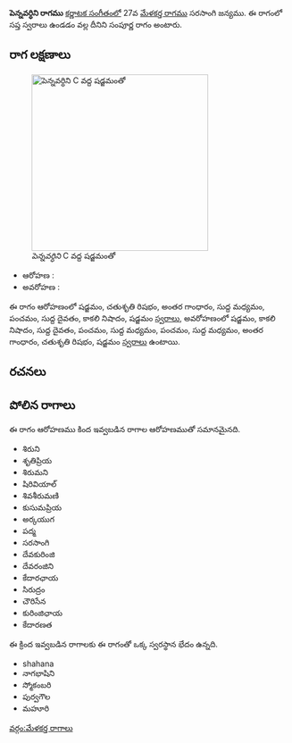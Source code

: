 {{Infobox ragam
	| name          	= పెన్నవర్ధిని
	| synonym	    	= 
	| mela          	= 
	| chakra        	= 
	| janaka        	= 
	| type          	= సంపూర్ణ
	| arohanam      	= {{svaraC|S|R2|G3|M1|P|D1|N3|S'}} 
	| avarohanam    	= {{svaraC|S'|N3|D1|P|M1|P|M1|G3|R2|S}}
	| jeeva         	=
	| chhaya        	=
	| nyasa         	=
	| vishesha      	= 
	| equivalent  		= 
}}
{{కర్ణాటక సంగీత రాగాలు}}
'''పెన్నవర్ధిని రాగము''' [[కర్ణాటక సంగీతం]]లో 27వ [[మేళకర్త రాగము]] సరసాంగి జన్యము.  ఈ రాగంలో సప్త స్వరాలు ఉండడం వల్ల దీనిని సంపూర్ణ రాగం అంటారు.


==రాగ లక్షణాలు==
[[Image:pennavardhini_kb2wiki.png|thumb|right|316px|''పెన్నవర్ధిని'' C వద్ద షడ్జమంతో]]

* ఆరోహణ : {{svaraC|S|R2|G3|M1|P|D1|N3|S'}} 
* అవరోహణ : {{svaraC|S'|N3|D1|P|M1|P|M1|G3|R2|S}}

ఈ రాగం ఆరోహణంలో షడ్జమం, చతుశృతి రిషభం, అంతర గాంధారం, సుద్ద మధ్యమం, పంచమం, సుద్ద దైవతం, కాకలి  నిషాదం, షడ్జమం [[స్వరాలు]], అవరోహణంలో షడ్జమం, కాకలి  నిషాదం, సుద్ద దైవతం, పంచమం, సుద్ద మధ్యమం, పంచమం, సుద్ద మధ్యమం, అంతర గాంధారం, చతుశృతి రిషభం, షడ్జమం [[స్వరాలు]] ఉంటాయి.

==రచనలు==



==పోలిన రాగాలు==
ఈ రాగం ఆరోహణము కింద ఇవ్వబడిన రాగాల ఆరోహణముతో సమానమైనది.
* శిరుని
* శృతిప్రియ
* శిరుమని
* షిరివియాల్
* శివశీరుమణి
* కుసుమప్రియ
* అర్కయుగ
* పద్మ
* సరసాంగి
* దేవకురింజి
* దేవరంజిని
* కేదారఛాయ
* సిరుద్రం
* చౌరిసేన
*  కురింజిఛాయ
* కేదారణత

ఈ క్రింద ఇవ్వబడిన రాగాలకు ఈ రాగంతో ఒక్క స్వరస్థాన భేదం ఉన్నది.
* shahana
* నాగభాషిని
* స్మోకంబరి
* పుర్వగౌల
* మహూరి



[[వర్గం:మేళకర్త రాగాలు]]